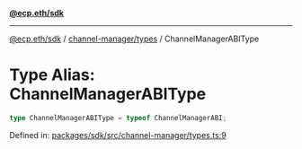 [**@ecp.eth/sdk**](../../../index.mdx)

***

[@ecp.eth/sdk](/sdk-reference/index.mdx) / [channel-manager/types](/sdk-reference/channel-manager/types/index.mdx) / ChannelManagerABIType

# Type Alias: ChannelManagerABIType

```ts
type ChannelManagerABIType = typeof ChannelManagerABI;
```

Defined in: [packages/sdk/src/channel-manager/types.ts:9](https://github.com/ecp-eth/comments-monorepo/blob/main/packages/sdk/src/channel-manager/types.ts#L9)
